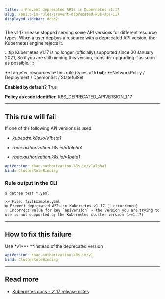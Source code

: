 ```yaml
---
title: ☑️ Prevent deprecated APIs in Kubernetes v1.17
slug: /built-in-rules/prevent-deprecated-k8s-api-117
displayed_sidebar: docs2
---
```


The v1.17 release stopped serving some API versions for different resource types. When a user deploys a resource with a deprecated API version, the Kubernetes engine rejects it.

:::tip
Kubernetes v1.17 is no longer (officially) supported since 30 January 2021, So if you are still running this version, consider upgrading it as soon as possible.
:::

**Targeted resources by this rule (types of **`kind`**): **NetworkPolicy / Deployment / DaemonSet / StatefulSet

**Enabled by default?** True

**Policy as code identifier:** K8S_DEPRECATED_APIVERSION_1.17

---

## This rule will fail

If one of the following API versions is used

- _kubeadm.k8s.io/v1beta1_

- _rbac.authorization.k8s.io/v1alpha1_

- _rbac.authorization.k8s.io/v1beta1_

```yaml
apiVersion: rbac.authorization.k8s.io/v1alpha1
kind: ClusterRoleBinding
```

### Rule output in the CLI

```none
$ datree test *.yaml

>> File: failExample.yaml
❌ Prevent deprecated APIs in Kubernetes v1.17 [1 occurrence]
💡 Incorrect value for key `apiVersion` - the version you are trying to use is not supported by the Kubernetes cluster version (>=1.17)
```

---

## How to fix this failure

Use \*v1**\* **instead of the deprecated version

```yaml
apiVersion: rbac.authorization.k8s.io/v1
kind: ClusterRoleBinding
```

---

## Read more

- [Kubernetes docs - v1.17 release notes](https://v1-17.docs.kubernetes.io/docs/setup/release/notes/#deprecations-and-removals)
